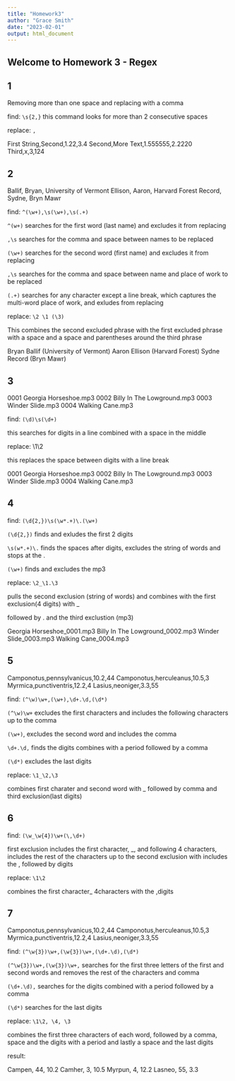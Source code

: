 ```yaml
---
title: "Homework3"
author: "Grace Smith"
date: "2023-02-01"
output: html_document
---
```


## Welcome to Homework 3 - Regex

## 1 

Removing more than one space and replacing with a comma

find: `\s{2,}` this command looks for more than 2 consecutive spaces

replace: `,`

First String,Second,1.22,3.4
Second,More Text,1.555555,2.2220
Third,x,3,124


## 2

Ballif, Bryan, University of Vermont
Ellison, Aaron, Harvard Forest
Record, Sydne, Bryn Mawr

find: `^(\w+),\s(\w+),\s(.+)`

`^(w+)` searches for the first word (last name) and excludes it from replacing

`,\s` searches for the comma and space between names to be replaced

`(\w+)` searches for the second word (first name) and excludes it from replacing

`,\s` searches for the comma and space between name and place of work to be replaced

`(.+)` searches for any character except a line break, which captures the multi-word place of work, and exludes from replacing

replace: `\2 \1 (\3)`

This combines the second excluded phrase with the first excluded phrase with a space and a space and parentheses around the third phrase

Bryan Ballif (University of Vermont)
Aaron Ellison (Harvard Forest)
Sydne Record (Bryn Mawr)


## 3

0001 Georgia Horseshoe.mp3 0002 Billy In The Lowground.mp3 0003 Winder Slide.mp3 0004 Walking Cane.mp3


find: `(\d)\s(\d+)`

this searches for digits in a line combined with a space in the middle 

replace: \1\n\2

this replaces the space between digits with a line break

0001 Georgia Horseshoe.mp3
0002 Billy In The Lowground.mp3
0003 Winder Slide.mp3
0004 Walking Cane.mp3

## 4

find: `(\d{2,})\s(\w*.+)\.(\w+)`

`(\d{2,})` finds and exludes the first 2 digits

`\s(w*.+)\.` finds the spaces after digits, excludes the string of words and stops at the .

`(\w+)` finds and excludes the mp3

replace: `\2_\1.\3`

pulls the second exclusion (string of words) and combines with the first exclusion(4 digits) with _

followed by . and the third exclustion (mp3)

Georgia Horseshoe_0001.mp3
Billy In The Lowground_0002.mp3
Winder Slide_0003.mp3
Walking Cane_0004.mp3


## 5

Camponotus,pennsylvanicus,10.2,44
Camponotus,herculeanus,10.5,3
Myrmica,punctiventris,12.2,4
Lasius,neoniger,3.3,55

find: `(^\w)\w+,(\w+),\d+.\d,(\d*)`

`(^\w)\w+` excludes the first characters and includes the following characters up to the comma

`(\w+)`, excludes the second word and includes the comma

`\d+.\d,` finds the digits combines with a period followed by a comma

`(\d*)` excludes the last digits

replace: `\1_\2,\3`

combines first charater and second word with _ followed by comma and third exclusion(last digits)


## 6

find: `(\w_\w{4})\w+(\,\d+)`

first exclusion includes the first character, _, and following 4 characters, includes the rest of the characters up to the second exclusion with includes the , followed by digits

replace: `\1\2`

combines the first character_ 4characters with the ,digits


## 7

Camponotus,pennsylvanicus,10.2,44
Camponotus,herculeanus,10.5,3
Myrmica,punctiventris,12.2,4
Lasius,neoniger,3.3,55


find: `(^\w{3})\w+,(\w{3})\w+,(\d+.\d),(\d*)`

`(^\w{3})\w+,(\w{3})\w+,` searches for the first three letters of the first and second words and removes the rest of the characters and comma

`(\d+.\d),` searches for the digits combined with a period followed by a comma

`(\d*)` searches for the last digits

replace: `\1\2, \4, \3`

combines the first three characters of each word, followed by a comma, space and the digits with a period and lastly a space and the last digits

result: 

Campen, 44, 10.2
Camher, 3, 10.5
Myrpun, 4, 12.2
Lasneo, 55, 3.3

